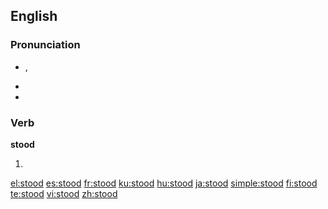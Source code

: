 ==English==

{{rank|poor|present|water|260|stood|large|within|room}}

===Pronunciation===
* {{IPA|/'stʊd/}}, {{SAMPA|/"stUd/}}
* {{audio|en-us-stood.ogg|Audio (US)}}
* {{rhymes|ʊd}}

===Verb===
'''stood'''

# {{past of|[[stand]]}}

[[el:stood]]
[[es:stood]]
[[fr:stood]]
[[ku:stood]]
[[hu:stood]]
[[ja:stood]]
[[simple:stood]]
[[fi:stood]]
[[te:stood]]
[[vi:stood]]
[[zh:stood]]